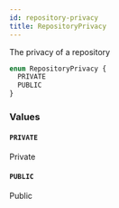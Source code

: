 ```yaml
---
id: repository-privacy
title: RepositoryPrivacy
---
```


The privacy of a repository

```graphql
enum RepositoryPrivacy {
  PRIVATE
  PUBLIC
}
```

### Values

#### `PRIVATE`

Private

#### `PUBLIC`

Public
